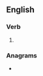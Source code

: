 ==English==

===Verb===
{{head|en|verb form}}

# {{en-third-person singular of|daunt}}

===Anagrams===
* {{anagrams|en|stunad|ustand}}